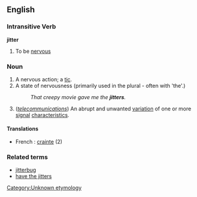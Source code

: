 ==English==

===Intransitive Verb===
'''jitter'''
# To be [[nervous]]

===Noun===
{{en-noun-reg}}

# A nervous action; a [[tic]].
# A state of nervousness (primarily used in the plural - often with 'the'.)
#:''That creepy movie gave me the '''jitters'''.''
# (''[[telecommunications]]'') An abrupt and unwanted [[variation]] of one or more [[signal]] [[characteristics]].

====Translations====

*French : [[crainte]] (2)

===Related terms===
* [[jitterbug]]
* [[have the jitters]]

[[Category:Unknown etymology]]<!--SOED-->
